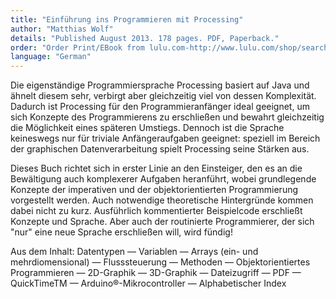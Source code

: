 ```yaml
---
title: "Einführung ins Programmieren mit Processing"
author: "Matthias Wolf"
details: "Published August 2013. 178 pages. PDF, Paperback."
order: "Order Print/EBook from lulu.com-http://www.lulu.com/shop/search.ep?keyWords=matthias+wolf&categoryId=100501"
language: "German"
---
```


Die eigenständige Programmiersprache Processing basiert auf Java und ähnelt diesem sehr, verbirgt aber gleichzeitig viel von dessen Komplexität. Dadurch ist Processing für den Programmieranfänger ideal geeignet, um sich Konzepte des Programmierens zu erschließen und bewahrt gleichzeitig die Möglichkeit eines späteren Umstiegs. Dennoch ist die Sprache keineswegs nur für triviale Anfängeraufgaben geeignet: speziell im Bereich der graphischen Datenverarbeitung spielt Processing seine Stärken aus.

Dieses Buch richtet sich in erster Linie an den Einsteiger, den es an die Bewältigung auch komplexerer Aufgaben heranführt, wobei grundlegende Konzepte der imperativen und der objektorientierten Programmierung vorgestellt werden. Auch notwendige theoretische Hintergründe kommen dabei nicht zu kurz. Ausführlich kommentierter Beispielcode erschließt Konzepte und Sprache. Aber auch der routinierte Programmierer, der sich "nur" eine neue Sprache erschließen will, wird fündig!

Aus dem Inhalt: Datentypen — Variablen — Arrays (ein- und mehrdiomensional) — Flusssteuerung — Methoden — Objektorientiertes Programmieren — 2D-Graphik — 3D-Graphik — Dateizugriff — PDF — QuickTimeTM — Arduino®-Mikrocontroller — Alphabetischer Index
